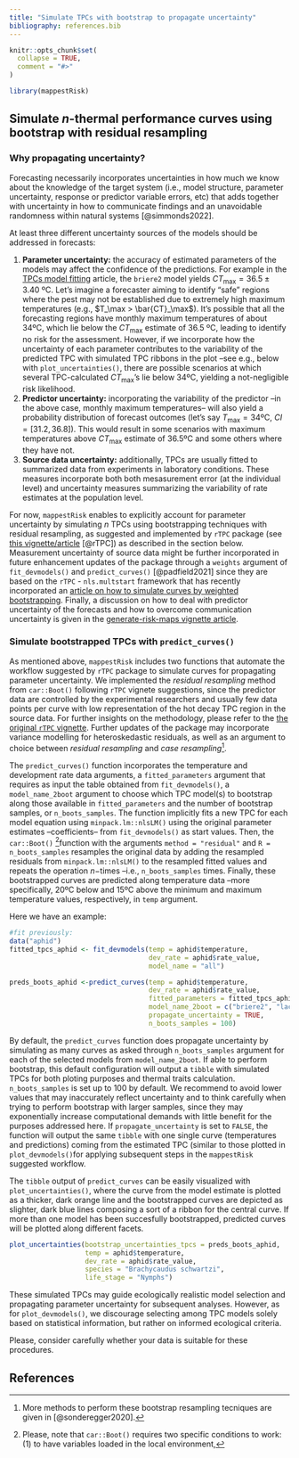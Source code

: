 ```yaml
---
title: "Simulate TPCs with bootstrap to propagate uncertainty"
bibliography: references.bib
---
```


```r
knitr::opts_chunk$set(
  collapse = TRUE,
  comment = "#>"
)
```

```r
library(mappestRisk)
```

## Simulate $n$-thermal performance curves using bootstrap with residual resampling

### Why propagating uncertainty?

Forecasting necessarily incorporates uncertainties in how much we know about the knowledge of the target system (i.e., model structure, parameter uncertainty, response or predictor variable errors, etc) that adds together with uncertainty in how to communicate findings and an unavoidable randomness within natural systems [@simmonds2022].

At least three different uncertainty sources of the models should be addressed in forecasts:

1.  **Parameter uncertainty:** the accuracy of estimated parameters of the models may affect the confidence of the predictions. For example in the [TPCs model fitting](articles/tpcs-model-fitting.html) article, the `briere2` model yields $CT_\max=36.5\pm3.40 \ \textrm{ºC}$. Let's imagine a forecaster aiming to identify "safe" regions where the pest may not be established due to extremely high maximum temperatures (e.g., $T_\max > \bar{CT}_\max$). It's possible that all the forecasting regions have monthly maximum temperatures of about 34ºC, which lie below the $CT_\max$ estimate of 36.5 ºC, leading to identify no risk for the assessment. However, if we incorporate how the uncertainty of each parameter contributes to the variability of the predicted TPC with simulated TPC ribbons in the plot –see e.g., below with `plot_uncertainties()`, there are possible scenarios at which several TPC-calculated $CT_\max$'s lie below 34ºC, yielding a not-negligible risk likelihood.
2.  **Predictor uncertainty:** incorporating the variability of the predictor –in the above case, monthly maximum temperatures– will also yield a probability distribution of forecast outcomes (let's say $T_\max = 34 \textrm{ºC}, \ CI =[31.2, 36.8]$). This would result in some scenarios with maximum temperatures above $CT_\max$ estimate of $36.5$ºC and some others where they have not.
3.  **Source data uncertainty:** additionally, TPCs are usually fitted to summarized data from experiments in laboratory conditions. These measures incorporate both both mesasurement error (at the individual level) and uncertainty measures summarizing the variability of rate estimates at the population level.

For now, `mappestRisk` enables to explicitly account for parameter uncertainty by simulating $n$ TPCs using bootstrapping techniques with residual resampling, as suggested and implemented by `rTPC` package (see [this vignette/article](https://padpadpadpad.github.io/rTPC/articles/bootstrapping_many_curves.html) [@rTPC]) as described in the section below. Measurement uncertainty of source data might be further incorporated in future enhancement updates of the package through a `weights` argument of `fit_devmodels()` and `predict_curves()` [@padfield2021] since they are based on the `rTPC` - `nls.multstart` framework that has recently incorporated an [article on how to simulate curves by weighted bootstrapping](https://padpadpadpad.github.io/rTPC/articles/weighted_bootstrapping.html). Finally, a discussion on how to deal with predictor uncertainty of the forecasts and how to overcome communication uncertainty is given in the [generate-risk-maps vignette article](articles/generate-risk-maps.html).

### Simulate bootstrapped TPCs with `predict_curves()`

As mentioned above, `mappestRisk` includes two functions that automate the workflow suggested by `rTPC` package to simulate curves for propagating parameter uncertainty. We implemented the *residual resampling* method from `car::Boot()` following `rTPC` vignete suggestions, since the predictor data are controlled by the experimental researchers and usually few data points per curve with low representation of the hot decay TPC region in the source data. For further insights on the methodology, please refer to the [the original `rTPC` vignette](https://padpadpadpad.github.io/rTPC/articles/bootstrapping_models.html#residual-resampling). Further updates of the package may incorporate variance modelling for heteroskedastic residuals, as well as an argument to choice between *residual* *resampling* and *case resampling*[^1].

[^1]: More methods to perform these bootstrap resampling tecniques are given in [@sonderegger2020].

The `predict_curves()` function incorporates the temperature and development rate data arguments, a `fitted_parameters` argument that requires as input the table obtained from `fit_devmodels()`, a `model_name_2boot` argument to choose which TPC model(s) to bootstrap along those available in `fitted_parameters` and the number of bootstrap samples, or `n_boots_samples`. The function implicitly fits a new TPC for each model equation using `minpack.lm::nlsLM()` using the original parameter estimates –coefficients– from `fit_devmodels()` as start values. Then, the `car::Boot()` [^2]function with the arguments `method = "residual"` and `R = n_boots_samples` resamples the original data by adding the resampled residuals from `minpack.lm::nlsLM()` to the resampled fitted values and repeats the operation $n-$times –i.e., `n_boots_samples` times. Finally, these bootstrapped curves are predicted along temperature data –more specifically, 20ºC below and 15ºC above the minimum and maximum temperature values, respectively, in `temp` argument.

[^2]: Please, note that `car::Boot()` requires two specific conditions to work: (1) to have variables loaded in the local environment,

Here we have an example:

```r
#fit previously:
data("aphid")
fitted_tpcs_aphid <- fit_devmodels(temp = aphid$temperature,
                                   dev_rate = aphid$rate_value,
                                   model_name = "all")
```

```r
preds_boots_aphid <-predict_curves(temp = aphid$temperature,          
                                   dev_rate = aphid$rate_value,
                                   fitted_parameters = fitted_tpcs_aphid,
                                   model_name_2boot = c("briere2", "lactin2"),
                                   propagate_uncertainty = TRUE,
                                   n_boots_samples = 100)
```

By default, the `predict_curves` function does propagate uncertainty by simulating as many curves as asked through `n_boots_samples` argument for each of the selected models from `model_name_2boot`. If able to perform bootstrap, this default configuration will output a `tibble` with simulated TPCs for both ploting purposes and thermal traits calculation. `n_boots_samples` is set up to 100 by default. We recommend to avoid lower values that may inaccurately reflect uncertainty and to think carefully when trying to perform bootstrap with larger samples, since they may exponentially increase computational demands with little benefit for the purposes addressed here. If `propagate_uncertainty` is set to `FALSE`, the function will output the same `tibble` with one single curve (temperatures and predictions) coming from the estimated TPC (similar to those plotted in `plot_devmodels()`for applying subsequent steps in the `mappestRisk` suggested workflow.

The `tibble` output of `predict_curves` can be easily visualized with `plot_uncertainties()`, where the curve from the model estimate is plotted as a thicker, dark orange line and the bootstrapped curves are depicted as slighter, dark blue lines composing a sort of a ribbon for the central curve. If more than one model has been succesfully bootstrapped, predicted curves will be plotted along different facets.

```r
plot_uncertainties(bootstrap_uncertainties_tpcs = preds_boots_aphid,
                   temp = aphid$temperature,
                   dev_rate = aphid$rate_value,
                   species = "Brachycaudus schwartzi",
                   life_stage = "Nymphs")
```

These simulated TPCs may guide ecologically realistic model selection and propagating parameter uncertainty for subsequent analyses. However, as for `plot_devmodels()`, we discourage selecting among TPC models solely based on statistical information, but rather on informed ecological criteria.

Please, consider carefully whether your data is suitable for these procedures.

## References

